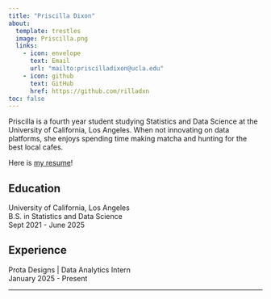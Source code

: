 ```yaml
---
title: "Priscilla Dixon"
about:
  template: trestles
  image: Priscilla.png
  links: 
    - icon: envelope
      text: Email
      url: "mailto:priscilladixon@ucla.edu"
    - icon: github
      text: GitHub
      href: https://github.com/rilladxn
toc: false
---
```


Priscilla is a fourth year student studying Statistics and Data Science at the University of California, Los Angeles. When not innovating on data platforms, she enjoys spending time making matcha and hunting for the best local cafes.

Here is [my resume](/PriscillaResume.pdf)!

## Education

University of California, Los Angeles <br>
B.S. in Statistics and Data Science <br> 
Sept 2021 - June 2025

## Experience

Prota Designs \| Data Analytics Intern <br>
January 2025 - Present

---
